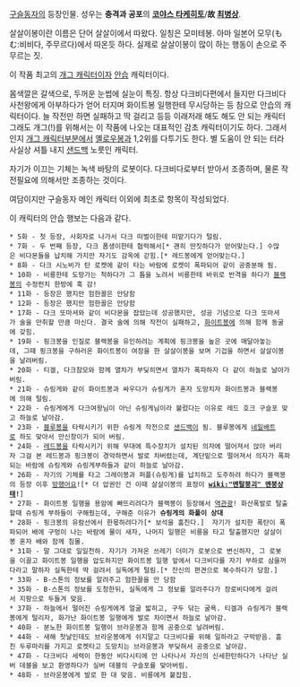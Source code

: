 [[구슬동자]]의 등장인물. 성우는 '''충격과 공포'''의 '''[[코야스 타케히토]]'''/'''故 [[최병상]]'''.

살살이봉이란 이름은 단어 살살이에서 따왔다.
일칭은 모미테봉. 아마 일본어 모무(もむ:비비다, 주무르다)에서 따온듯 하다. 실제로 살살이봉이 많이 하는 행동이 손으로 주무르는 짓.

이 작품 최고의 [[개그 캐릭터]]이자 [[안습]] 캐릭터이다.

몸색깔은 갈색으로, 두꺼운 눈썹에 실눈이 특징. 항상 다크비다편에서 들지만 다크비다 사천왕에게 아부하다가 얻어 터지며 화이트봉 일행한테 무시당하는 등 참으로 안습의 캐릭터이다. 늘 작전만 하면 실패하고 딱 걸리고 등등 이래저래 해도 해도 안 되는 캐릭터 그래도 개그(!)를 위해서는 이 작품에 나오는 대표적인 감초 캐릭터이기도 하다. 그래서인지 [[개그 캐릭터]]부분에서 [[옐로우봉]]과 1,2위를 다투기도 한다. 별 도움이 안 되는 터라 사실상 셔틀 내지 [[샌드백]] 노릇인 캐릭터.

자기가 이끄는 기체는 녹색 바탕의 로봇이다. 다크비다로부터 받아서 조종하며, 물론 작전필요에 의해서만 조종하는 것이다.

여담이지만 구슬동자 메인 캐릭터 이외에 최초로 항목이 작성되었다.

이 캐릭터의 안습 행보는 다음과 같다.
 * 5화 - 첫 등장, 사회자로 나가서 다크 떠벌이한테 떠맡기다가 털림.
 * 7화 - 두 번째 등장, 다크 폼생이한테 협력해서[* 괜히 딴짓하다가 얻어맞는다.] 수많은 비다몬들을 납치해 가지만 자기도 감옥에 갇힘.[* 레드봉에게 얻어맞는다.]
 * 8화 - 다크 시노비가 탄 로켓에 같이 타는 바람에 로켓이 폭파되어 같이 공중분해 됨.
 * 10화 - 비룡한테 도망가는 척하다가 그 틈을 노려서 비룡한테 바위로 반격을 하다가 [[블랙봉]]의 수정펀치 한방에 훅 감!
 * 11화 - 등장은 했지만 험한꼴은 안당함
 * 12화 - 등장은 했지만 험한꼴은 안당함
 * 17화 - 다크 또마셔와 같이 비다몬을 잡았는데 성공했지만, 성공 기념으로 다크 또마셔가 술을 만취할 만큼 마신다. 결국 술에 의해 작전이 실패하고, [[화이트봉]]에 의해 함께 동굴에 갖힘.
 * 19화 - 핑크봉을 인질로 블랙봉을 유인하려는 계획에 핑크봉을 높은 곳에 매달아놓는데, 그때 핑크봉을 구하러온 화이트봉이 여장을 한 살살이봉을 보며 기겁을 하면서 살살이봉을 날려버림.
 * 20화 - 티겔, 다크참모와 함께 열차가 부딪히면서 열차가 폭파하자 다 같이 하늘로 날아가버림.
 * 21화 - 슈링게와 같이 화이트봉과 싸우다가 슈링게가 혼자 도망치자 화이트봉과 블랙봉에 의해 털림.
 * 22화 - 슈링게에게 다크여왕님이 아닌 슈링게님이라 불렀다는 이유로 레드 호크 구슬포 맞고 하늘로 날아감.
 * 23화 - [[블루봉]]을 타락시키기 위한 슈링게 작전으로 [[샌드백]]이 됨. 블루봉에게 [[네일배트]]로 하도 맞아서 만신창이가 되어 버림.
 * 24화 - [[레드봉]]을 타락시키기 위해 무대에 특수장치가 설치된 의자에 떨어져서 앉아 버리자 그걸 본 레드봉과 핑크봉이 경악하면서 발로 차버렸는데, 계단밑으로 떨어져서 의자가 폭파되는 바람에 슈링게와 슈링게부하들과 같이 하늘로 날아감.
 * 26화 - 자기의 기체를 타고 그레이봉과 퍼플(슈링게)를 납치하고 도주하려 하다가 블랙봉의 등장 이후 [[망했어요]]![* 더 압권인 건 이때 살살이봉의 표정이 '''[[wiki:"멘탈붕괴" 멘붕]]상태!''']
 * 27화 - 화이트봉 일행을 용암에 빠뜨리려다가 블랙봉이 등장해서 [[역관광]]! 화산폭발로 탈출할때 슈링게 부하들이 구해줬는데, 구해준 이유가 '''슈링게의 화풀이 상대'''
 * 28화 - 핑크봉의 유람선에서 한몫하려다가[* 보석을 훔친다.]  자기가 설치한 폭탄이 폭파되어 배에 구멍이 나는 바람에 물이 새자, 나머지 일행은 비룡을 타고 탈출했지만 살살이봉 혼자 배와 함께 침몰.
 * 31화 - 말 그대로 일일천하. 자기가 가져온 쓰레기 더미가 로봇으로 변신하자, 그 로봇을 이끌고 화이트봉 일행을 압도하지만 화이트봉 일행 앞에서 다크비다를 자기 부하로 삼을꺼다라고 말하자 실독한테 딱 걸려서 실독에게 털림.[* 잔신의 편견으로 복수하다가 당함.]
 * 33화 - B-스톤의 정보를 알려주고 험한꼴을 안 당함
 * 35화 - B-스톤의 정보를 도청한뒤, 실독에게 그 정보를 알려주다가 장로비다에게 걸려서 지팡으로 두들겨 맞음.
 * 37화 - 하늘에서 떨어진 슈링게에게 얼굴 밟히고, 구두 닦는 굴욕. 티겔과 슈링게가 블랙봉에게 털리자, 화가난 화이트봉 일행에게 발로 차이면서 하늘로 날아감.
 * 40화 - 분노한 화이트봉 일행이 브라운봉과 함께 공중으로 날려버림.
 * 44화 - 새해 첫날인데도 브라운봉에게 쉬지말고 다크비다를 위해 일하라고 구박받음. 훔친 두루마리를 가지고 로켓타고 도망치는 브라운봉과 부딪혀서 공중으로 날아감.
 * 47화 - 다크비다 세력이 한동안 비다시티에 안 나타나서 자신의 신세한탄하다가 나타난 실버 데블을 보고 환영하다가 실버 데블의 구슬포를 맞아버림.
 * 48화 - 브라운봉에게 발로 한 대 맞음. 비룡에게 붙잡힘.


{{{#!html

<iframe width="420" height="315" src="//www.youtube.com/embed/jPnQKGUNNX4" frameborder="0" allowfullscreen></iframe>

}}} 
 

